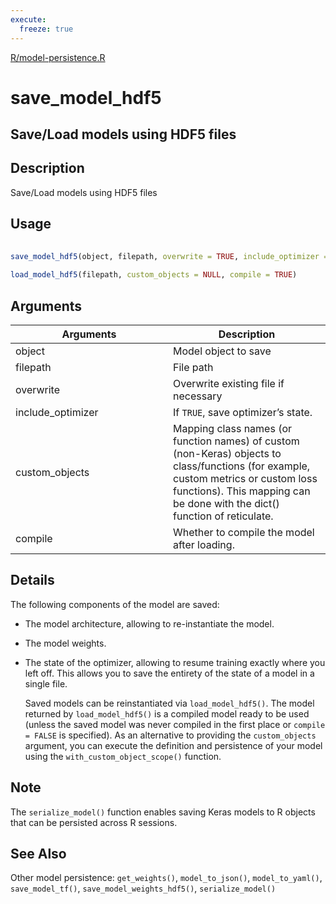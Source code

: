 ```yaml
---
execute:
  freeze: true
---
```


[R/model-persistence.R](https://github.com/rstudio/keras//blob/main/R/model-persistence.R#L37) 

# save_model_hdf5

## Save/Load models using HDF5 files

## Description
 Save/Load models using HDF5 files 


## Usage
```r
 
save_model_hdf5(object, filepath, overwrite = TRUE, include_optimizer = TRUE) 
 
load_model_hdf5(filepath, custom_objects = NULL, compile = TRUE) 
```

## Arguments
|Arguments|Description|
|---|---|
| object | Model object to save |
| filepath | File path |
| overwrite | Overwrite existing file if necessary |
| include_optimizer | If `TRUE`, save optimizer's state. |
| custom_objects | Mapping class names (or function names) of custom (non-Keras) objects to class/functions (for example, custom metrics or custom loss functions). This mapping can be done with the dict() function of reticulate. |
| compile | Whether to compile the model after loading. |

## Details

 The following components of the model are saved:  

- The model architecture, allowing to re-instantiate the model. 

- The model weights. 

- The state of the optimizer, allowing to resume training exactly where you left off. This allows you to save the entirety of the state of a model in a single file. 

  Saved models can be reinstantiated via `load_model_hdf5()`. The model returned by `load_model_hdf5()` is a compiled model ready to be used (unless the saved model was never compiled in the first place or `compile = FALSE` is specified).  As an alternative to providing the `custom_objects` argument, you can execute the definition and persistence of your model using the `with_custom_object_scope()` function. 



## Note
 The `serialize_model()` function enables saving Keras models to R objects that can be persisted across R sessions. 


## See Also
 Other model persistence:  `get_weights()`, `model_to_json()`, `model_to_yaml()`, `save_model_tf()`, `save_model_weights_hdf5()`, `serialize_model()` 

